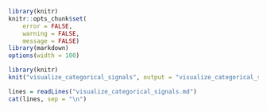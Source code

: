<!--
%\VignetteEngine{knitr}
%\VignetteIndexEntry{2. Visualize Categorical Signals}
-->


```r
library(knitr)
knitr::opts_chunk$set(
    error = FALSE,
    warning = FALSE,
    message = FALSE)
library(markdown)
options(width = 100)
```


```r
library(knitr)
knit("visualize_categorical_signals", output = "visualize_categorical_signals.md", quiet = TRUE)
```

```r
lines = readLines("visualize_categorical_signals.md")
cat(lines, sep = "\n")
```